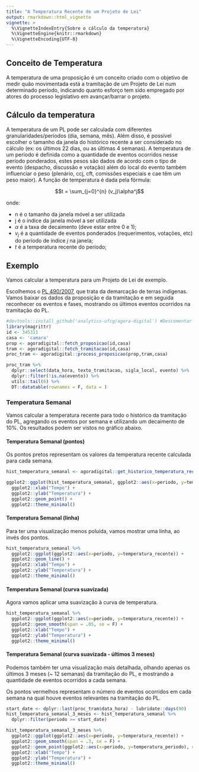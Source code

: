 ```yaml
---
title: "A Temperatura Recente de um Projeto de Lei"
output: rmarkdown::html_vignette
vignette: >
  %\VignetteIndexEntry{Sobre o cálculo da temperatura}
  %\VignetteEngine{knitr::rmarkdown}
  %\VignetteEncoding{UTF-8}
---
```


## Conceito de Temperatura

A temperatura de uma proposição é um conceito criado com o objetivo de medir quão movimentada está a tramitação de um Projeto de Lei num determinado período, indicando quanto esforço tem sido empregado por atores do processo legislativo em avançar/barrar o projeto.

## Cálculo da temperatura

A temperatura de um PL pode ser calculada com diferentes granularidades/períodos (dia, semana, mês). Além disso, é possível escolher o tamanho da janela do histórico recente a ser considerado no cálculo (ex: os últimos 22 dias, ou as últimas 4 semanas). A temperatura de um período é definida como a quantidade de eventos ocorridos nesse período ponderados, estes pesos são dados de acordo com o tipo de evento (despacho, discussão e votação) além do local do evento também influenciar o peso (plenário, ccj, cft, comissões especiais e cae têm um peso maior). A função de temperatura é dada pela fórmula:

$$t = \sum_{j=0}^{n} (v_j)\alpha^j$$

onde:  

  - n é o tamanho da janela móvel a ser utilizada
  - j é o índice da janela móvel a ser utilizada
  - $\alpha$ é a taxa de decaimento (deve estar entre 0 e 1);  
  - $v_j$ é a quantidade de eventos ponderados (requerimentos, votações, etc) do período de índice $j$ na janela;  
  - $t$ é a temperatura recente do período;  
  
## Exemplo

Vamos calcular a temperatura para um Projeto de Lei de exemplo.

Escolhemos o [PL 490/2007](http://camara.gov.br/proposicoesWeb/fichadetramitacao?idProposicao=345311), que trata da demarcação de terras indígenas.
Vamos baixar os dados da proposição e da tramitação e em seguida reconhecer os eventos e fases, mostrando os últimos eventos ocorridos na tramitação do PL.

```r
#devtools::install_github('analytics-ufcg/agora-digital') #Descomentar para instalar o pacote
library(magrittr)
id <- 345311
casa <- 'camara'
prop <- agoradigital::fetch_proposicao(id,casa)
tram <- agoradigital::fetch_tramitacao(id,casa)
proc_tram <- agoradigital::process_proposicao(prop,tram,casa)

proc_tram %>%
  dplyr::select(data_hora, texto_tramitacao, sigla_local, evento) %>%
  dplyr::filter(!is.na(evento)) %>%
  utils::tail(6) %>%
  DT::datatable(rownames = F, data = )

```

### Temperatura Semanal

Vamos calcular a temperatura recente para todo o histórico da tramitação do PL, agregando os eventos por semana e utilizando um decaimento de 10%. Os resultados podem ser vistos no gráfico abaixo.

#### Temperatura Semanal (pontos)

Os pontos pretos representam os valores da temperatura recente calculada para cada semana.

```r
hist_temperatura_semanal <- agoradigital::get_historico_temperatura_recente(proc_tram, granularidade = 's', decaimento = 0.1)

ggplot2::ggplot(hist_temperatura_semanal, ggplot2::aes(x=periodo, y=temperatura_recente)) +
  ggplot2::xlab("Tempo") + 
  ggplot2::ylab("Temperatura") +
  ggplot2::geom_point() +
  ggplot2::theme_minimal()
```

#### Temperatura Semanal (linha)

Para ter uma visualização menos poluída, vamos mostrar uma linha, ao invés dos pontos.

```r
hist_temperatura_semanal %>% 
  ggplot2::ggplot(ggplot2::aes(x=periodo, y=temperatura_recente)) +
  ggplot2::geom_line() +
  ggplot2::xlab("Tempo") + 
  ggplot2::ylab("Temperatura") +
  ggplot2::theme_minimal()
```

#### Temperatura Semanal (curva suavizada)

Agora vamos aplicar uma suavização à curva de temperatura.

```r
hist_temperatura_semanal %>% 
  ggplot2::ggplot(ggplot2::aes(x=periodo, y=temperatura_recente)) +
  ggplot2::geom_smooth(span = .05, se = F) +
  ggplot2::xlab("Tempo") + 
  ggplot2::ylab("Temperatura") +
  ggplot2::theme_minimal()
```

#### Temperatura Semanal (curva suavizada - últimos 3 meses)

Podemos também ter uma visualização mais detalhada, olhando apenas os últimos 3 meses (~ 12 semanas) da tramitação do PL, e mostrando a quantidade de eventos ocorridos a cada semana.

Os pontos vermelhos representam o número de eventos ocorridos em cada semana na qual houve eventos relevantes na tramitação do PL.

```r
start_date <- dplyr::last(proc_tram$data_hora) - lubridate::days(90)
hist_temperatura_semanal_3_meses <- hist_temperatura_semanal %>% 
  dplyr::filter(periodo >= start_date)

hist_temperatura_semanal_3_meses %>% 
  ggplot2::ggplot(ggplot2::aes(x=periodo, y=temperatura_recente)) +
  ggplot2::geom_smooth(span = .3, se = F) +
  ggplot2::geom_point(ggplot2::aes(x=periodo, y=temperatura_periodo), colour='red', alpha=0.5, subset(hist_temperatura_semanal_3_meses, temperatura_periodo > 0)) +
  ggplot2::xlab("Tempo") + 
  ggplot2::ylab("Temperatura") +
  ggplot2::theme_minimal()
```
